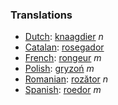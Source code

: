 ===Translations===
*[[Dutch]]: [[knaagdier]] ''n''
*[[Catalan]]: [[rosegador]]
*[[French]]: [[rongeur]] ''m''
*[[Polish]]: [[gryzoń]] ''m''
*[[Romanian]]: [[rozător]] ''n''
*[[Spanish]]: [[roedor]] ''m''